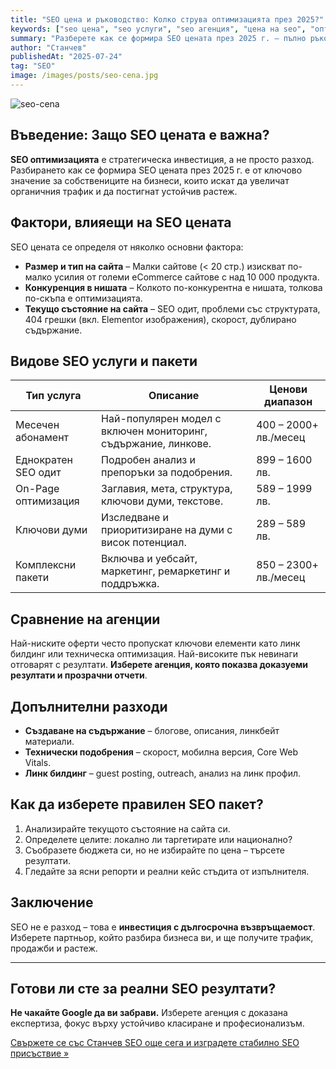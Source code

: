 ```yaml
---
title: "SEO цена и ръководство: Колко струва оптимизацията през 2025?"
keywords: ["seo цена", "seo услуги", "seo агенция", "цена на seo", "оптимизация за търсачки"]
summary: "Разберете как се формира SEO цената през 2025 г. – пълно ръководство за бизнеси, цени, услуги и допълнителни разходи."
author: "Станчев"
publishedAt: "2025-07-24"
tag: "SEO"
image: /images/posts/seo-cena.jpg
---
```


![seo-cena](/images/posts/seo-cena.jpg)

## <span id="seo-cena-vuv-vavedenie">Въведение: Защо SEO цената е важна?</span>

<strong>SEO оптимизацията</strong> е стратегическа инвестиция, а не просто разход. Разбирането как се формира SEO цената през 2025 г. е от ключово значение за собствениците на бизнеси, които искат да увеличат органичния трафик и да постигнат устойчив растеж.

## <span id="faktori-vliyayashti-na-seo-cenata">Фактори, влияещи на SEO цената</span>

SEO цената се определя от няколко основни фактора:

<ul>
  <li><strong>Размер и тип на сайта</strong> – Малки сайтове (< 20 стр.) изискват по-малко усилия от големи eCommerce сайтове с над 10 000 продукта.</li>
  <li><strong>Конкуренция в нишата</strong> – Колкото по-конкурентна е нишата, толкова по-скъпа е оптимизацията.</li>
  <li><strong>Текущо състояние на сайта</strong> – SEO одит, проблеми със структурата, 404 грешки (вкл. Elementor изображения), скорост, дублирано съдържание.</li>
</ul>

## <span id="vidove-seo-uslugi-i-paketi">Видове SEO услуги и пакети</span>

<table>
  <thead>
    <tr>
      <th>Тип услуга</th>
      <th>Описание</th>
      <th>Ценови диапазон</th>
    </tr>
  </thead>
  <tbody>
    <tr>
      <td>Месечен абонамент</td>
      <td>Най-популярен модел с включен мониторинг, съдържание, линкове.</td>
      <td>400 – 2000+ лв./месец</td>
    </tr>
    <tr>
      <td>Еднократен SEO одит</td>
      <td>Подробен анализ и препоръки за подобрения.</td>
      <td>899 – 1600 лв.</td>
    </tr>
    <tr>
      <td>On-Page оптимизация</td>
      <td>Заглавия, мета, структура, ключови думи, текстове.</td>
      <td>589 – 1999 лв.</td>
    </tr>
    <tr>
      <td>Ключови думи</td>
      <td>Изследване и приоритизиране на думи с висок потенциал.</td>
      <td>289 – 589 лв.</td>
    </tr>
    <tr>
      <td>Комплексни пакети</td>
      <td>Включва и уебсайт, маркетинг, ремаркетинг и поддръжка.</td>
      <td>850 – 2300+ лв./месец</td>
    </tr>
  </tbody>
</table>

## <span id="sravnenie-na-agencii">Сравнение на агенции</span>

Най-ниските оферти често пропускат ключови елементи като линк билдинг или техническа оптимизация. Най-високите пък невинаги отговарят с резултати. <strong>Изберете агенция, която показва доказуеми резултати и прозрачни отчети</strong>.

## <span id="dopulnitelni-razhodi">Допълнителни разходи</span>

<ul>
  <li><strong>Създаване на съдържание</strong> – блогове, описания, линкбейт материали.</li>
  <li><strong>Технически подобрения</strong> – скорост, мобилна версия, Core Web Vitals.</li>
  <li><strong>Линк билдинг</strong> – guest posting, outreach, анализ на линк профил.</li>
</ul>

## <span id="izbor-na-seo-paket">Как да изберете правилен SEO пакет?</span>

1. Анализирайте текущото състояние на сайта си.
2. Определете целите: локално ли таргетирате или национално?
3. Съобразете бюджета си, но не избирайте по цена – търсете резултати.
4. Гледайте за ясни репорти и реални кейс стъдита от изпълнителя.

## <span id="zaklyuchenie">Заключение</span>

SEO не е разход – това е <strong>инвестиция с дългосрочна възвръщаемост</strong>. Изберете партньор, който разбира бизнеса ви, и ще получите трафик, продажби и растеж.

---

## <span id="cta">Готови ли сте за реални SEO резултати?</span>

<strong>Не чакайте Google да ви забрави.</strong> Изберете агенция с доказана експертиза, фокус върху устойчиво класиране и професионализъм.

<a href="https://stanchev.bg/" rel="noopener noreferrer">Свържете се със Станчев SEO още сега и изградете стабилно SEO присъствие »</a>
